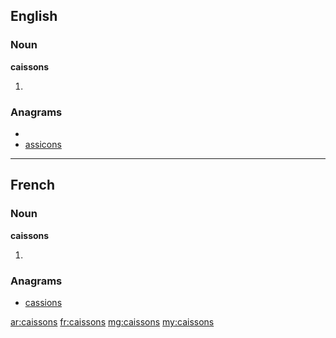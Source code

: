 ==English==

===Noun===
'''caissons'''

# {{plural of|[[caisson]]}}

===Anagrams===
* {{alphagram|acinosss}}
* [[assicons#English|assicons]]

----

==French==

===Noun===
'''caissons''' {{m|p}}

# {{plural of|[[caisson#French|caisson]]|lang=fr}}

===Anagrams===
* [[cassions#French|cassions]]

[[ar:caissons]]
[[fr:caissons]]
[[mg:caissons]]
[[my:caissons]]